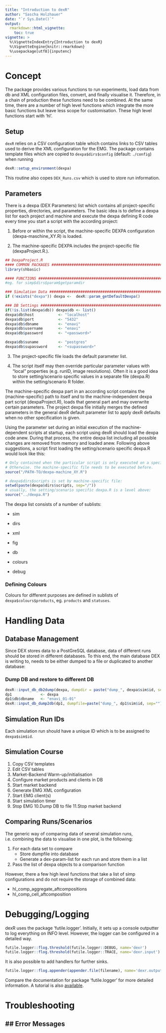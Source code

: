 ```yaml
---
title: "Introduction to dexR"
author: "Sascha Holzhauer"
date: "`r Sys.Date()`"
output: 
  rmarkdown::html_vignette:
    toc: true
vignette: >
  %\VignetteIndexEntry{Introduction to dexR}
  %\VignetteEngine{knitr::rmarkdown}
  %\usepackage[utf8]{inputenc}
---
```



# Concept

The package provides various functions to run experiments, load data from db and XML configuration files, convert, and finally visualise it. Therefore, in a chain of production these functions need to be combined. At the same time, there are a number
of high level functions which integrate the more basic functions but leave less scope for customisation. These
high level functions start with 'hl'.

## Setup

`dexR` relies on a CSV configuration table which contains links to CSV tables used to derive the XML configuration for the EMG. The package contains template files which are copied to `dexpa$dirs$config` (default: `./config`) when running

```r
dexR::setup_environment(dexpa)
```
This routine also copes `DEX_Runs.csv` which is used to store run information.

## Parameters

There is a dexpa (DEX Parameters) list which contains all project-specific properties, directories, 
and  parameters. The basic idea is to define a dexpa list for each project and machine and execute the dexpa defining 
R code every time you start a script with the according project:

1. Before or within the script, the machine-specific DEXPA configuration (dexpa-maschine_XY.R) is loaded.

2. The machine-specific DEXPA includes the project-specific file (dexpaProject.R.).

```r
## DexpaProject.R
#### COMMON PACKAGES ###########################################################
library(shbasic)

#### FUNCTIONS #################################################################
#eg. for simp$dirs$param$getparamdir

### Simulation Data ############################################################
if (!exists("dexpa")) dexpa <-  dexR::param_getDefaultDexpa()

### DB Settings ##################################################################
if(!is.list(dexpa$db)) dexpa$db <- list()
dexpa$db$host			<- "localhost"
dexpa$db$port			<- "5432"
dexpa$db$dbname			<- "enavi"
dexpa$db$username		<- "enavi"
dexpa$db$password		<- "<password>"

dexpa$db$suname			<- "postgres"
dexpa$db$supassword		<- "<supassword>"
```

3. The project-specific file loads the default parameter list.

4. The script itself may then override particular parameter values with "local" properties 
(e.g. runID, image resolutions). Often it is a good idea to store setting/scenario specific values in a 
separate file (dexpa.R) within the setting/scenario R folder. 


The machine-specific dexpa part in an according script contains the (machine-specific) path 
to itself and to the machine-independent dexpa part script (dexpaProject.R), loads that general part and 
may overwrite certain parameters. The project dexpa file initially merges the defined parameters in the 
general dexR default parameter list to apply dexR defaults when no other specification is given.

Using the parameter set during an initial execution of the machine-dependent scripts at startup, each 
script using dexR should load the dexpa code anew. During that process, the entire dexpa list 
including all possible changes are removed from memory and loaded anew. Following above suggestions,
a script first loading the setting/scenario specific dexpa.R would look like this:

```r
# Only contained when the particular script is only executed on a specific machine!
# Otherwise. the machine-specific file needs to be executed before.
source("/PATH-TO/dexpa-machine_XY.R")

# dexpa$dirs$scripts is set by machine-specific file:
setwd(paste(dexpa$dirs$scripts, sep="/"))
# usually, the setting/scenario specific dexpa.R is a level above:
source("../dexpa.R")
```

The dexpa list consists of a number of sublists:

* sim

* dirs

* xml

* fig

* db

* colours

* debug
    
### Defining Colours

Colours for different purposes are defined in sublists of `dexpa$colours$products`, eg. `products` and `statuses`.

 
# Handling Data

## Database Management

Since DEX stores data to a PostGreSQL database, data of different runs should be stored in different databases. To this end, the main database DEX is writing to, needs to be either dumped to a file or duplicated to another database:

### Dump DB and restore to different DB

```r
dexR::input_db_db2dump(dexpa, dumpdir = paste("dump_", dexpa$sim$id, sep=""))
dp1 			<- dexpa
dp1$db$dbname 	<- "enavi_01-01"
dexR::input_db_dump2db(dp1, dumpfile=paste("dump_", dp1$sim$id, sep=""))
```

## Simulation Run IDs

Each simulation run should have a unique ID which is to be assigned to `dexpa$sim$id`.

## Simulation Course

1. Copy CSV templates
2. Edit CSV tables
3. Market-Backend Warm-up/initialisation
4. Configure market products and clients in DB
5. Start market backend
6. Generate EMG XML configuration
7. Start EMG client(s)
8. Start simulation timer
9. Stop EMG
10.Dump DB to file
11.Stop market backend 

## Comparing Runs/Scenarios

The generic way of comparing data of several simulation runs, i.e. combining the data to visualise in one plot, is the following:

1. For each data set to compare
	+ Store dumpfile into database
	+ Generate a dex-param-list for each run and store them in a list
2. Pass the list of dexpa objects to a comparison function

However, there a few high level functions that take a list of simp configurations and do not require the storage of combined data:

* hl_comp_aggregate_aftcompositions
* hl_comp_cell_aftcomposition


# Debugging/Logging

dexR uses the package 'futile.logger'. Initially, it sets up a console outputter 
to log everything on INFO level. However, the logger can be configured in a detailed way.

```r
futile.logger::flog.threshold(futile.logger::DEBUG, name='dexr')
futile.logger::flog.threshold(futile.logger::TRACE, name='dexr.input')
```
It is also possible to add handlers for further sinks.  

```r
futile.logger::flog.appender(appender.file(filename), name='dexr.output')
```

Compare the documentation for package 'futile.logger' for more detailed information.
A tutorial is also [available](http://www.r-bloggers.com/better-logging-in-r-aka-futile-logger-1-3-0-released/).


# Troubleshooting

## Error Messages
-

